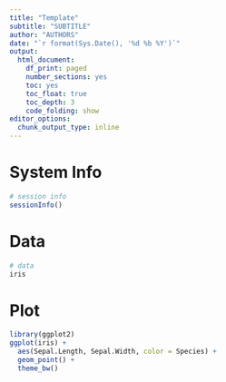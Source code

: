 ```yaml
---
title: "Template"
subtitle: "SUBTITLE"
author: "AUTHORS"
date: "`r format(Sys.Date(), '%d %b %Y')`"
output:
  html_document: 
    df_print: paged
    number_sections: yes
    toc: yes
    toc_float: true
    toc_depth: 3
    code_folding: show
editor_options:
  chunk_output_type: inline
---
```


# System Info

```r
# session info
sessionInfo()
```

# Data

```r
# data
iris
```

# Plot

```r
library(ggplot2)
ggplot(iris) + 
  aes(Sepal.Length, Sepal.Width, color = Species) +
  geom_point() + 
  theme_bw()
```

